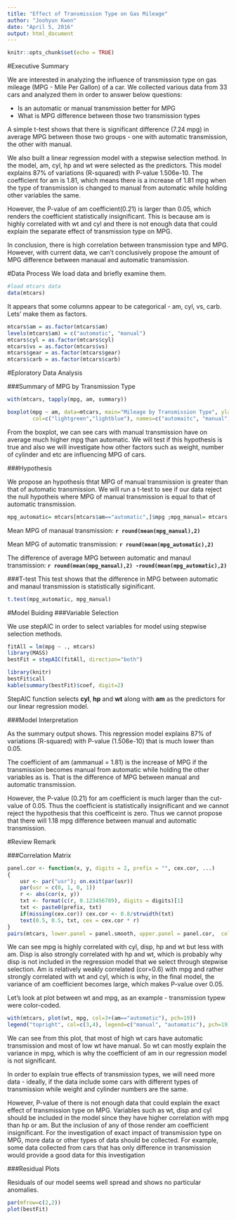 ```yaml
---
title: "Effect of Transmission Type on Gas Mileage"
author: "Joohyun Kwon"
date: "April 5, 2016"
output: html_document
---
```


```r
knitr::opts_chunk$set(echo = TRUE)
```
#Executive Summary

We are interested in analyzing the influence of transmission type on gas mileage (MPG - Mile Per Gallon) of a car. We collected various data from 33 cars and analyzed them in order to answer below questions:

- Is an automatic or manual transmission better for MPG
- What is MPG difference between those two transmission types

A simple t-test shows that there is significant difference (7.24 mpg) in average MPG between those two groups - one with automatic transmission, the other with manual. 

We also built a linear regression model with a stepwise selection method. In the model, am, cyl, hp and wt were selected as the predictors. This model explains 87% of variations (R-squared) with P-value 1.506e-10. The coefficient for am is 1.81, which means there is a increase of 1.81 mpg when the type of transmission is changed to manual from automatic while holding other variables the same.

However, the P-value of am coefficient(0.21) is larger than 0.05, which renders the coefficient statistically insignificant. This is because am is highly correlated with wt and cyl and there is not enough data that could explain the separate effect of transmission type on MPG.

In conclusion, there is high correlation between transmission type and MPG. However, with current data, we can't conclusively propose the amount of MPG difference between manaual and automatic transmission.

#Data Process
We load data and briefly examine them.
```r
#load mtcars data
data(mtcars)
```
It appears that some columns appear to be categorical - am, cyl, vs, carb. Lets' make them as factors.

```r
mtcars$am = as.factor(mtcars$am)
levels(mtcars$am) = c("automatic", "manual")
mtcars$cyl = as.factor(mtcars$cyl)
mtcars$vs = as.factor(mtcars$vs)
mtcars$gear = as.factor(mtcars$gear)
mtcars$carb = as.factor(mtcars$carb)
```
#Eploratory Data Analysis

###Summary of MPG by Transmission Type

```r
with(mtcars, tapply(mpg, am, summary))

boxplot(mpg ~ am, data=mtcars, main="Mileage by Transmission Type", ylab="MPG (Mile per Gallon)",
        col=c("lightgreen","lightblue"), names=c("automaitc", "manual"))
```

From the boxplot, we can see cars with manual transmission have on average much higher mpg than automatic. We will test if this hypothesis is true and also we will investigate how other factors such as weight, number of cylinder and etc are influencing MPG of cars.

###Hypothesis

We propose an hypothesis thtat MPG of manual transmission is greater than that of automatic transmission. 
We will run a t-test to see if our data reject the null hypotheis where MPG of manual transmission is equal to that of automatic transmission.

```r
mpg_automatic= mtcars[mtcars$am=="automatic",]$mpg ;mpg_manual= mtcars[mtcars$am=="manual",]$mpg
```

Mean MPG of manaual transmission: **`r round(mean(mpg_manual),2)`**

Mean MPG of automatic transmission: **`r round(mean(mpg_automatic),2)`** 

The difference of average MPG between automatic and manaul transmission: **`r round(mean(mpg_manual),2) -round(mean(mpg_automatic),2)`** 

###T-test
This test shows that the difference in MPG between automatic and manaul transmission is statistically siginificant.

```r
t.test(mpg_automatic, mpg_manual)
```

#Model Buiding
###Variable Selection

We use stepAIC in order to select variables for model using stepwise selection methods.

```r
fitAll = lm(mpg ~ ., mtcars)
library(MASS)
bestFit = stepAIC(fitAll, direction="both")
```

```r
library(knitr)
bestFit$call
kable(summary(bestFit)$coef, digit=2)
```

StepAIC function selects **cyl**, **hp** and **wt** along with **am** as the predictors for our linear regression model.

###Model Interpretation

As the summary output shows. This regression model explains 87% of variations (R-squared) with P-value (1.506e-10) that is much lower than 0.05.

The coefficient of am (ammanual = 1.81) is the increase of MPG if the transmission becomes manual from automatic while holding the other variables as is. That is the difference of MPG between manual and automatic transmission.

However, the P-value (0.21) for am coefficient is much larger than the cut-value of 0.05. Thus the coefficient is statistically insignificant and we cannot reject the hypothesis that this coefficeint is zero. Thus we cannot propose that there will 1.18 mpg difference between manual and automatic transmission.


#Review Remark

###Correlation Matrix

```r
panel.cor <- function(x, y, digits = 2, prefix = "", cex.cor, ...)
{
    usr <- par("usr"); on.exit(par(usr))
    par(usr = c(0, 1, 0, 1))
    r <- abs(cor(x, y))
    txt <- format(c(r, 0.123456789), digits = digits)[1]
    txt <- paste0(prefix, txt)
    if(missing(cex.cor)) cex.cor <- 0.8/strwidth(txt)
    text(0.5, 0.5, txt, cex = cex.cor * r)
}
pairs(mtcars, lower.panel = panel.smooth, upper.panel = panel.cor,  col = 3 + (mtcars$am == "manual"))
```

We can see mpg is highly correlated with cyl, disp, hp and wt but less with am. Disp is also strongly correlated with hp and wt, which is probably why disp is not included in the regression model that we select through stepwise selection. Am is relatively weakly correlated (cor=0.6) with mpg and rather strongly correlated with wt and cyl, which is why, in the final model, the variance of am coefficient becomes large, which makes P-value over 0.05.

Let's look at plot between wt and mpg, as an example - transmission typew were color-coded.

```r
with(mtcars, plot(wt, mpg, col=3+(am=="automatic"), pch=19))
legend("topright", col=c(3,4), legend=c("manual", "automatic"), pch=19)
```

We can see from this plot, that most of high wt cars have automatic transmission and most of low wt have manual. So wt can mostly explain the variance in mpg, which is why the coefficient of am in our regression model is not significant.

In order to explain true effects of transmission types, we will need more data - ideally, if the data include some cars with different types of transmission while weight and cylinder numbers are the same.


However, P-value of 
there is not enough data that could explain the exact effect of transmission type on MPG. Variables such as wt, disp and cyl should be included in the model since they have higher correlation with mpg than hp or am. But the inclusion of any of those render am coefficient insignificant. For the investigation of exact impact of transmission type on MPG, more data or other types of data should be collected. For example, some data collected from cars that has only difference in transmission would provide a good data for this investigation


###Residual Plots

Residuals of our model seems well spread and shows no particular anomalies.

```r
par(mfrow=c(2,2))
plot(bestFit)
```


